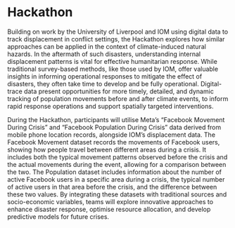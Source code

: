 # Hackathon {.unnumbered}

Building on work by the University of Liverpool and IOM using digital data to track displacement in conflict settings, the Hackathon explores how similar approaches can be applied in the context of climate-induced natural hazards. In the aftermath of such disasters, understanding internal displacement patterns is vital for effective humanitarian response. While traditional survey-based methods, like those used by IOM, offer valuable insights in informing operational responses to mitigate the effect of disasters, they often take time to develop and be fully operational. Digital-trace data present opportunities for more timely, detailed, and dynamic tracking of population movements before and after climate events, to inform rapid response operations and support spatially targeted interventions.

During the Hackathon, participants will utilise Meta’s “Facebook Movement During Crisis” and “Facebook Population During Crisis” data derived from mobile phone location records, alongside IOM’s displacement data. The Facebook Movement dataset records the movements of Facebook users, showing how people travel between different areas during a crisis. It includes both the typical movement patterns observed before the crisis and the actual movements during the event, allowing for a comparison between the two. The Population dataset includes information about the number of active Facebook users in a specific area during a crisis, the typical number of active users in that area before the crisis, and the difference between these two values. By integrating these datasets with traditional sources and socio-economic variables, teams will explore innovative approaches to enhance disaster response, optimise resource allocation, and develop predictive models for future crises.
